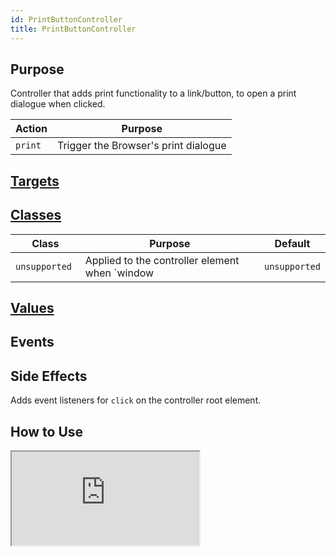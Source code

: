 ```yaml
---
id: PrintButtonController
title: PrintButtonController
---
```



## Purpose

Controller that adds print functionality to a link/button, to open a print dialogue when clicked.

| Action | Purpose |
| --- | --- |
| `print` | Trigger the Browser's print dialogue |


## [Targets](https://stimulus.hotwire.dev/reference/targets)
<NoTargets/>

## [Classes](https://stimulus.hotwire.dev/reference/classes)

| Class | Purpose | Default |
| --- | --- | --- |
| `unsupported ` | Applied to the controller element when `window | `unsupported` |

## [Values](https://stimulus.hotwire.dev/reference/values)
<NoValues/>

## Events
<NoEvents/>

## Side Effects

Adds event listeners for `click` on the controller root element.


## How to Use

<iframe
  src="https://codesandbox.io/embed/printbuttoncontroller-9y5c7?fontsize=14&hidenavigation=1&theme=dark"
  style={{width: "100%", height: "500px", border: "0", borderRadius: "4px", overflow: "hidden"}}
  sandbox="allow-forms allow-modals allow-popups allow-presentation allow-same-origin allow-scripts"
/>

